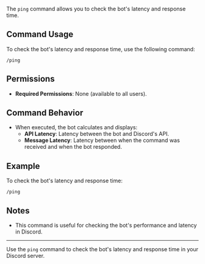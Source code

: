 The `ping` command allows you to check the bot's latency and response time.

## Command Usage

To check the bot's latency and response time, use the following command:

```
/ping
```

## Permissions

- **Required Permissions**: None (available to all users).

## Command Behavior

- When executed, the bot calculates and displays:
  - **API Latency**: Latency between the bot and Discord's API.
  - **Message Latency**: Latency between when the command was received and when the bot responded.

## Example

To check the bot's latency and response time:

```
/ping
```

## Notes

- This command is useful for checking the bot's performance and latency in Discord.

---

Use the `ping` command to check the bot's latency and response time in your Discord server.
